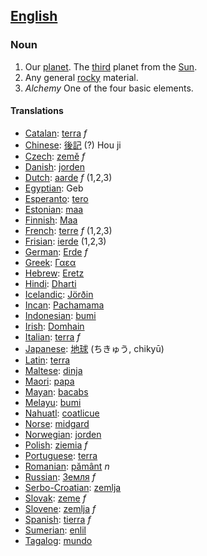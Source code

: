 ==[[English]]==
===Noun===

#Our [[planet]].  The [[third]] planet from the [[Sun]].
#Any general [[rock]]y material.
#''Alchemy'' One of the four basic elements.

====Translations====
*[[Catalan]]: [[terra]] ''f''
*[[Chinese]]: [[後記]] (?) Hou ji
*[[Czech]]: [[země]] ''f''
*[[Danish]]: [[jorden]]
*[[Dutch]]: [[aarde]] ''f'' (1,2,3)
*[[Egyptian]]: Geb
*[[Esperanto]]: [[tero]]
*[[Estonian]]: [[maa]]
*[[Finnish]]: [[Maa]]
*[[French]]: [[terre]] ''f'' (1,2,3)
*[[Frisian]]: [[ierde]] (1,2,3)
*[[German]]: [[Erde]] ''f''
*[[Greek]]: [[Γαεα]]
*[[Hebrew]]: [[Eretz]]
*[[Hindi]]: [[Dharti]]
*[[Icelandic]]: [[Jörðin]]
*[[Incan]]: [[Pachamama]]
*[[Indonesian]]: [[bumi]]
*[[Irish]]: [[Domhain]]
*[[Italian]]: [[terra]] ''f''
*[[Japanese]]: [[地球]] (ちきゅう, chikyū)
*[[Latin]]: [[terra]]
*[[Maltese]]: [[dinja]]
*[[Maori]]: [[papa]]
*[[Mayan]]: [[bacabs]]
*[[ms:Main Page|Melayu]]: [[ms:bumi|bumi]]
*[[Nahuatl]]: [[coatlicue]]
*[[Norse]]: [[midgard]]
*[[Norwegian]]: [[jorden]]
*[[Polish]]: [[ziemia]] ''f''
*[[Portuguese]]: [[terra]]
*[[Romanian]]: [[pământ]] ''n''
*[[Russian]]: [[Земля]] ''f''
*[[Serbo-Croatian]]: [[zemlja]]
*[[Slovak]]: [[zeme]] ''f''
*[[Slovene]]: [[zemlja]] ''f''
*[[Spanish]]: [[tierra]] ''f''
*[[Sumerian]]: [[enlil]]
*[[Tagalog]]: [[mundo]]